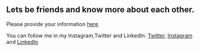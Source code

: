 ## Lets be friends and know more about each other.

Please provide your information [here](https://docs.google.com/forms/d/e/1FAIpQLSdUJgtFKuPK8Ekg1SZuiFfv3X0UkklYoTw07hFaiIDHOTJ0Kg/viewform?)

You can follow me in my Instagram,Twitter and LinkedIn: [Twitter](https://twitter.com/AjalRc), [Instagram](https://www.instagram.com/ajalrc123/?hl=en) and [LinkedIn](https://www.linkedin.com/in/ajal-rc-43032a196/)

